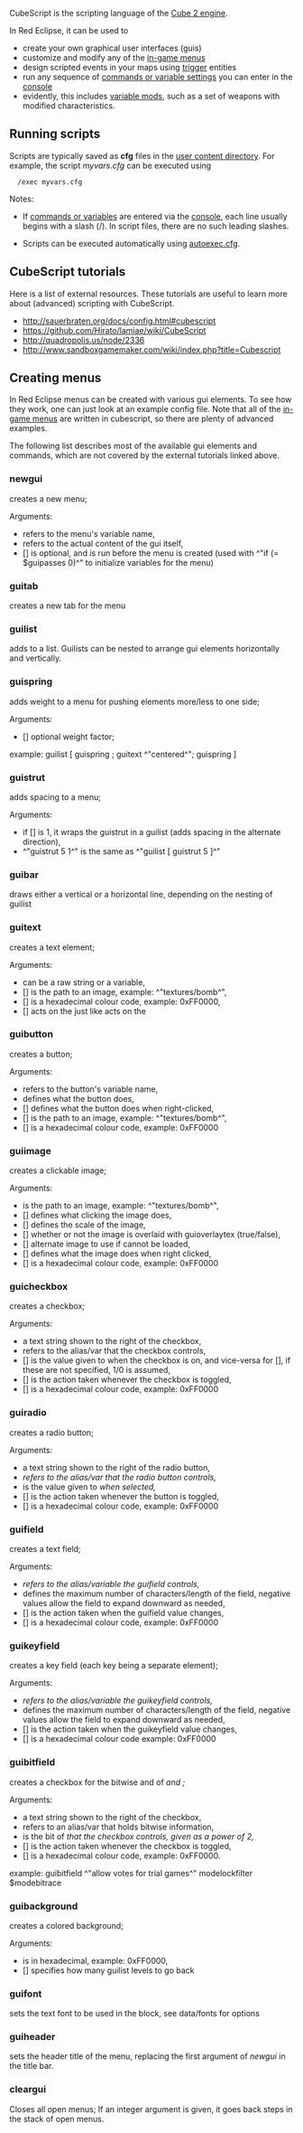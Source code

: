CubeScript is the scripting language of the [http://cubeengine.com/ Cube 2 engine]. 

In Red Eclipse, it can be used to

* create your own graphical user interfaces (guis)
* customize and modify any of the [https://github.com/red-eclipse/base/tree/master/config/menus in-game menus]
* design scripted events in your maps using [[Entity_Linking#Scriptable_Events|trigger]] entities
* run any sequence of [[Vars_and_Commands_Tables|commands or variable settings]] you can enter in the [[console]]
* evidently, this includes [[Variables|variable mods]], such as a set of weapons with modified characteristics.


==Running scripts==

Scripts are typically saved as '''cfg''' files in the [[Game_Settings#User_Content|user content directory]]. For example, the script ''myvars.cfg'' can be executed using
   /exec myvars.cfg

Notes:

*If [[Vars_and_Commands_Tables|commands or variables]] are entered via the [[console]], each line usually begins with a slash (/). In script files, there are no such leading slashes.

*Scripts can be executed automatically using [[Game_Settings#autoexec.cfg|autoexec.cfg]].


==CubeScript tutorials==

Here is a list of external resources. These tutorials are useful to learn more about (advanced) scripting with CubeScript.

* http://sauerbraten.org/docs/config.html#cubescript<br>
* https://github.com/Hirato/lamiae/wiki/CubeScript<br>
* http://quadropolis.us/node/2336<br>
* http://www.sandboxgamemaker.com/wiki/index.php?title=Cubescript


==Creating menus==

In Red Eclipse menus can be created with various gui elements. To see how they work, one can just look at an example config file. Note that all of the [https://github.com/red-eclipse/base/tree/master/config/menus in-game menus] are written in cubescript, so there are plenty of advanced examples.

The following list describes most of the available gui elements and commands, which are not covered by the external tutorials linked above.


===newgui=== 
creates a new menu;

Arguments:
*<name> refers to the menu's variable name,
*<content> refers to the actual content of the gui itself,
*[<initscript>] is optional, and is run before the menu is created (used with ^"if (= $guipasses 0)^" to initialize variables for the menu)

===guitab=== 
creates a new tab for the menu

===guilist=== 
adds <content> to a list. Guilists can be nested to arrange gui elements horizontally and vertically.

===guispring=== 
adds weight to a menu for pushing elements more/less to one side;

Arguments:
*[<value>] optional weight factor;
example: guilist [ guispring ; guitext ^"centered^"; guispring ]

===guistrut=== 
adds spacing to a menu;

Arguments:
*if [<bool>] is 1, it wraps the guistrut in a guilist (adds spacing in the alternate direction),
*^"guistrut 5 1^" is the same as ^"guilist [ guistrut 5 ]^"

===guibar=== 
draws either a vertical or a horizontal line, depending on the nesting of guilist

===guitext=== 
creates a text element;

Arguments:
*<text> can be a raw string or a variable,
*[<icon>] is the path to an image, example: ^"textures/bomb^",
*[<colour>] is a hexadecimal colour code, example: 0xFF0000, 
* [<iconcolour>] acts on the <icon> just like <colour> acts on the <text>

===guibutton=== 
creates a button;

Arguments:
*<name> refers to the button's variable name,
*<action> defines what the button does,
*[<alt-act>] defines what the button does when right-clicked,
*[<icon>] is the path to an image, example: ^"textures/bomb^",
*[<colour>] is a hexadecimal colour code, example: 0xFF0000

===guiimage=== 
creates a clickable image;

Arguments:
*<path> is the path to an image, example: ^"textures/bomb^",
*[<action>] defines what clicking the image does,
*[<scale>] defines the scale of the image,
*[<overlaid>] whether or not the image is overlaid with guioverlaytex (true/false),
*[<alt-path>] alternate image to use if <path> cannot be loaded,
*[<alt-act>] defines what the image does when right clicked,
*[<colour>] is a hexadecimal colour code, example: 0xFF0000

===guicheckbox=== 
creates a checkbox;

Arguments:
*<name> a text string shown to the right of the checkbox,
*<varible> refers to the alias/var that the checkbox controls,
*[<on>] is the value given to <variable> when the checkbox is on, and vice-versa for [<off>], if these are not specified, 1/0 is assumed,
*[<onchange>] is the action taken whenever the checkbox is toggled,
*[<colour>] is a hexadecimal colour code, example: 0xFF0000

===guiradio=== 
creates a radio button;

Arguments:
*<name> a text string shown to the right of the radio button,
*<var> refers to the alias/var that the radio button controls,
*<value> is the value given to <var> when selected,
*[<onchange>] is the action taken whenever the button is toggled,
*[<colour>] is a hexadecimal colour code, example: 0xFF0000

===guifield=== 
creates a text field;

Arguments:
*<var> refers to the alias/variable the guifield controls,
*<maxlength> defines the maximum number of characters/length of the field, negative values allow the field to expand downward as needed,
*[<onchange>] is the action taken when the guifield value changes,
*[<colour>] is a hexadecimal colour code, example: 0xFF0000

===guikeyfield=== 
creates a key field (each key being a separate element);

Arguments:
*<var> refers to the alias/variable the guikeyfield controls,
*<maxlength> defines the maximum number of characters/length of the field, negative values allow the field to expand downward as needed,
*[<onchangge>] is the action taken when the guikeyfield value changes,
*[<colour>] is a hexadecimal colour code example: 0xFF0000

===guibitfield=== 
creates a checkbox for the bitwise and of <var> and <bit>;

Arguments:
*<name> a text string shown to the right of the checkbox,
*<varible> refers to an alias/var that holds bitwise information,
*<bit> is the bit of <var> that the checkbox controls, given as a power of 2,
*[<onchange>] is the action taken whenever the checkbox is toggled,
*[<colour>] is a hexadecimal colour code, example: 0xFF0000.
example: guibitfield ^"allow votes for trial games^" modelockfilter $modebitrace

===guibackground=== 
creates a colored background;

Arguments:
*<colour> is in hexadecimal, example: 0xFF0000,
*[<levels>] specifies how many guilist levels to go back

===guifont=== 
sets the text font to be used in the block, see data/fonts for options

===guiheader=== 
sets the header title of the menu, replacing the first argument of ''newgui'' in the title bar.

===cleargui===
Closes all open menus; If an integer argument is given, it goes back <value> steps in the stack of open menus.